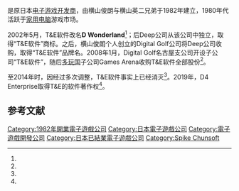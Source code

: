 {{NoteTA
| G1 = Games
}}

{{vgname2|株式会社T&E软件|ja=株式会社ティーアンドイーソフト}}是原日本[[电子游戏开发商|电子游戏开发商]]，由横山俊朗与横山英二兄弟于1982年建立，1980年代活跃于[[家用电脑|家用电脑]]游戏市场。

2002年5月，T&E软件改名'''D Wonderland'''<ref name="91fX3" />；后Deep公司从该公司中独立，取得“T&E软件”商标。之后，横山俊朗个人创立的Digital Golf公司将Deep公司收购，取得“T&E软件”品牌名。2008年1月，Digital Golf名古屋支公司开设子公司“T&E软件”，随后[[多玩国|多玩国]]子公司Games Arena收购T&E软件全部股份<ref name="3nU2C" />。

至2014年时，因经过多次调整，T&E软件事实上已经消灭<ref name="D15aP" />。2019年，D4 Enterprise取得T&E的软件著作权<ref name="nt7ON" />。

== 参考文献 ==

{{reflist|refs=
<ref name="91fX3">{{cite web | url = https://www.famitsu.com/game/news/2002/03/18/103,1016456637,4169,0,0.html | script-title = ja:【NEWS】ティーアンドイーソフトが社名をディーワンダーランドに変更  | date = 2002-03-18  | accessdate = 2020-08-14 | website = famitsu.com | publisher = Kadokawa Game Linkage | language = ja }}</ref>
<ref name="3nU2C">{{cite web | url = https://www.4gamer.net/games/042/G004287/20080131006/ | script-title = ja:ティーアンドイーソフト，ドワンゴ傘下のゲームズアリーナグループの一員に | author = 山 | date = 2008-01-31 | accessdate = 2020-08-14 | website = 4gamer.net | publisher = Aetas| language = ja }}</ref>
<ref name="D15aP">{{cite web | url = https://www.4gamer.net/games/008/G000896/20180528017/ | script-title = ja: ティーアンドイーソフトとクリスタルソフトのロゴをD4エンタープライズが商標出願。新たな動きの前兆か | author = 早苗月 ハンバーグ食べ男 | date = 2018-05-28 | accessdate = 2020-08-14 | website = 4gamer.net | publisher = Aetas| language = ja }}</ref>
<ref name="nt7ON">{{cite web | url = https://www.4gamer.net/games/008/G000896/20190304028/ | script-title = ja:D4エンタープライズ，ティーアンドイーソフトやクリスタルソフトなどが持つコンテンツの地位継承や譲渡契約を締結 | author = ito | date = 2019-03-14 | accessdate = 2020-08-14 | website = 4gamer.net | publisher = Aetas| language = ja }}</ref>
}}

{{DEFAULTSORT:T&e Soft}}
[[Category:1982年開業電子遊戲公司|Category:1982年開業電子遊戲公司]]
[[Category:日本電子遊戲公司|Category:日本電子遊戲公司]]
[[Category:電子遊戲開發公司|Category:電子遊戲開發公司]]
[[Category:日本已結業電子遊戲公司|Category:日本已結業電子遊戲公司]]

{{japan-videogame-company-stub}}
[[Category:Spike_Chunsoft|Category:Spike Chunsoft]]